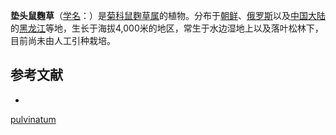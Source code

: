 {{Speciesbox
| name = 垫头鼠麴草
| status = 
| status_system = 
| image =
| genus = Gnaphalium
| species = pulvinatum
| authority = Delile
}}

'''垫头鼠麴草'''（[[学名|学名]]：{{lang|la|''Gnaphalium pulvinatum''}}）是[[菊科|菊科]][[鼠麴草属|鼠麴草属]]的植物。分布于[[朝鲜|朝鲜]]、[[俄罗斯|俄罗斯]]以及[[中国大陆|中国大陆]]的[[黑龙江|黑龙江]]等地，生长于海拔4,000米的地区，常生于水边湿地上以及落叶松林下，目前尚未由人工引种栽培。

== 参考文献 ==
<div class="references-small">
* {{cite web| url =http://www.bioinfo.cn/db05/KmzwSpecies.php?action=view&id=4617| title =垫头鼠麴草| work =《中国高等植物数据库全库》| publisher =中国科学院微生物研究所| author =昆明植物研究所| accessdate =2009-02-25| deadurl =yes| archiveurl =https://web.archive.org/web/20160305013916/http://www.bioinfo.cn/db05/KmzwSpecies.php?action=view&id=4617| archivedate =2016-03-05}}
</div>
{{Taxonbar|from=Q10929099}}

[[Category:鼠麴草屬|pulvinatum]]


{{植物小作品}}